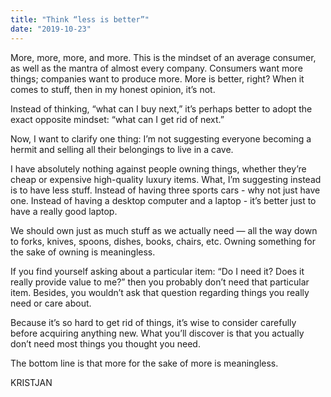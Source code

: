 ```yaml
---
title: "Think “less is better”"
date: "2019-10-23"
---
```


More, more, more, and more. This is the mindset of an average consumer, as well as the mantra of almost every company. Consumers want more things; companies want to produce more. More is better, right? When it comes to stuff, then in my honest opinion, it’s not.

Instead of thinking, “what can I buy next,” it’s perhaps better to adopt the exact opposite mindset: “what can I get rid of next.”

Now, I want to clarify one thing: I’m not suggesting everyone becoming a hermit and selling all their belongings to live in a cave.

I have absolutely nothing against people owning things, whether they’re cheap or expensive high-quality luxury items. What, I’m suggesting instead is to have less stuff. Instead of having three sports cars - why not just have one. Instead of having a desktop computer and a laptop - it’s better just to have a really good laptop.

We should own just as much stuff as we actually need — all the way down to forks, knives, spoons, dishes, books, chairs, etc. Owning something for the sake of owning is meaningless.

If you find yourself asking about a particular item: “Do I need it? Does it really provide value to me?” then you probably don’t need that particular item. Besides, you wouldn’t ask that question regarding things you really need or care about.

Because it’s so hard to get rid of things, it’s wise to consider carefully before acquiring anything new. What you’ll discover is that you actually don’t need most things you thought you need.

The bottom line is that more for the sake of more is meaningless.

KRISTJAN
